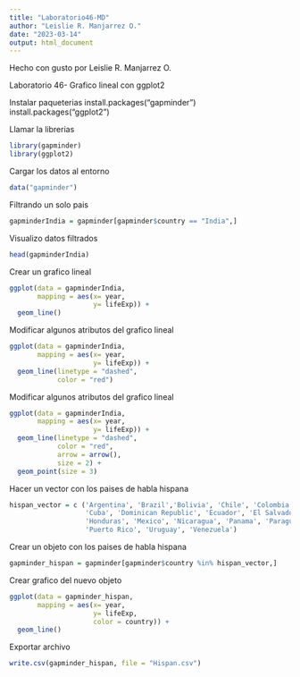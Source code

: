 ```yaml
---
title: "Laboratorio46-MD"
author: "Leislie R. Manjarrez O."
date: "2023-03-14"
output: html_document
---
```


Hecho con gusto por Leislie R. Manjarrez O.

Laboratorio 46- Grafico lineal con ggplot2

Instalar paqueterias
install.packages("gapminder")
install.packages("ggplot2")

Llamar la librerias
```r
library(gapminder)
library(ggplot2)
```

Cargar los datos al entorno
```r
data("gapminder")
```

Filtrando un solo pais
```r
gapminderIndia = gapminder[gapminder$country == "India",]
```

Visualizo datos filtrados
```r
head(gapminderIndia)
```

Crear un grafico lineal
```r
ggplot(data = gapminderIndia,
       mapping = aes(x= year,
                     y= lifeExp)) +
  geom_line()
```

Modificar algunos atributos del grafico lineal
```r
ggplot(data = gapminderIndia,
       mapping = aes(x= year,
                     y= lifeExp)) +
  geom_line(linetype = "dashed",
            color = "red")
```

Modificar algunos atributos del grafico lineal
```r
ggplot(data = gapminderIndia,
       mapping = aes(x= year,
                     y= lifeExp)) +
  geom_line(linetype = "dashed",
            color = "red",
            arrow = arrow(),
            size = 2) +
  geom_point(size = 3)
```

Hacer un vector con los paises de habla hispana
```r
hispan_vector = c ('Argentina', 'Brazil','Bolivia', 'Chile', 'Colombia', 'Costa Rica', 
                   'Cuba', 'Dominican Republic', 'Ecuador', 'El Salvador', 'Guatemala', 
                   'Honduras', 'Mexico', 'Nicaragua', 'Panama', 'Paraguay', 'Peru', 
                   'Puerto Rico', 'Uruguay', 'Venezuela')
```

Crear un objeto con los paises de habla hispana
```r
gapminder_hispan = gapminder[gapminder$country %in% hispan_vector,]
```

Crear grafico del nuevo objeto
```r
ggplot(data = gapminder_hispan,
       mapping = aes(x= year,
                     y= lifeExp,
                     color = country)) +
  geom_line()
```

Exportar archivo
```r
write.csv(gapminder_hispan, file = "Hispan.csv")
```
